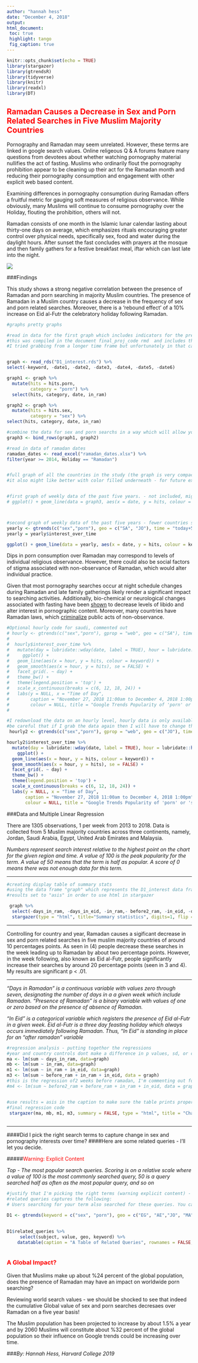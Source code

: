 ```yaml
---
author: "hannah hess"
date: "December 4, 2018"
output: 
html_document:
 toc: true 
 highlight: tango   
 fig_caption: true
---
```


```r
knitr::opts_chunk$set(echo = TRUE)
library(stargazer)
library(gtrendsR)
library(tidyverse)
library(knitr)
library(readxl)
library(DT)
```

## <span style="color:red">Ramadan Causes a Decrease in Sex and Porn Related Searches in Five Muslim Majority Countries </span>

  Pornography and Ramadan may seem unrelated. However, these terms are linked in google search values. Online religeous Q & A forums feature many questions from devotees about whether watching pornography material nullifies the act of fasting. Muslims who ordinarily flout the pornography prohibition appear to be cleaning up their act for the Ramadan month and reducing their pornography consumption and engagement with other explicit web based content. 
  
  Examining differences in pornography consumption during Ramadan offers a fruitful metric for gauging soft measures of religious observance. While obviously, many Muslims will continue to consume pornography over the Holiday, flouting the prohibition, others will not. 
  
Ramadan consists of one month in the Islamic lunar calendar lasting about thirty-one days on average, which emphasizes rituals encouraging greater control over physical needs, specifically sex, food and water during the daylight hours. After sunset the fast concludes with prayers at the mosque and then family gathers for a festive breakfast meal, iftar which can last late into the night. 

![](ramadan_photo.jpg) 

###Findings
 
This study shows a strong negative correlation between the presence of Ramadan and porn searching in majority Muslim countries. The presence of Ramadan in a Muslim country causes a decrease in the frequency of sex and porn related searches. Moreover, there is a ‘rebound effect’ of a 10% increase on Eid al-Futr the celebratory holiday following Ramadan.

```r
#graphs pretty graphs

#read in data for the first graph which includes indicators for the presence of ramadan/eid and the value for sex and porn searches
#this was compiled in the document final_proj_code rmd  and includes the combined data from the 5 muslim majority countries over the past 5 years on a weekly basis 
#I tried grabbing from a longer time frame but unfortunately in that case the data could only be downloaded on a month level. The right approach for the future would probably be to download twice in 5 year incremements and then bind_cols


graph <- read_rds("D1_interest.rds") %>% 
select(-keyword, -date1, -date2, -date3, -date4, -date5, -date6) 

graph1 <- graph %>%
  mutate(hits = hits.porn,
         category = "porn") %>%
  select(hits, category, date, in_ram)

graph2 <- graph %>%
  mutate(hits = hits.sex,
         category = "sex") %>%
select(hits, category, date, in_ram)

#combine the data for sex and porn searchs in a way which will allow you to create a line graph with two categories
graph3 <- bind_rows(graph1, graph2)

#read in data of ramadan dates
ramadan_dates <- read_excel("ramadan_dates.xlsx") %>% 
filter(year >= 2014, Holiday == "Ramadan")


#full graph of all the countries in the study (the graph is very compact so I also make another one with only 2 countries so you can see the relationship more easily) #the code below is a graph with grey areas indicating ramadan.
#it also might like better with color filled underneath - for future experiment


#first graph of weekly data of the past five years. - not included, might put back later so want to save code, the
# ggplot() + geom_line(data = graph3, aes(x = date, y = hits, colour = category))+ geom_rect(data= ramadan_dates, aes(xmin=start, xmax=end, ymin=-Inf, ymax=+Inf), alpha = 0.2) + labs(title="'Porn' and 'Sex' Search Values over the Past 5 Years", subtitle = "Values Exhibit a Strong Decrease Over Ramadan", x ="Weeks from 2013-2018", y = "Hit Values", caption = "Data Drawn from SA, JO, EG, MA, UAE")



#second graph of weekly data of the past five years - fewer countries so clearer lines
yearly <- gtrends(c("sex","porn"), geo = c("SA", "JO"), time = "today+5-y")  
yearly = yearly$interest_over_time

ggplot() + geom_line(data = yearly, aes(x = date, y = hits, colour = keyword)) + geom_rect(data = ramadan_dates, aes(xmin=start, xmax=end, ymin=-Inf, ymax=+Inf), alpha = 0.2) +labs(title="'Porn' and 'Sex' Search Values over the Past 5 Years", subtitle = "Sex and porn related searches decrease Over Ramadan",  x ="Weeks from 2013-2018", y = "Hit Values", caption = "Data Drawn from Only Saudi Arabia and Jordan for Easy Viewing")


```



Dips in porn consumption over Ramadan may correspond to levels of individual religious observance. However, there could also be social factors of stigma associated with non-observance of Ramadan, which would alter individual practice.


Given that most pornography searches occur at night schedule changes during Ramadan and late family gatherings likely render a significant impact to searching activities.  Additionally, bio-chemical or neurological changes associated with fasting have been [shown](http://www.urologyjournal.org/index.php/uj/article/viewFile/2787/1027) to decrease levels of libido and alter interest in pornographic content. Moreover, many countries have Ramadan laws, which [criminalize](http://www.bbc.co.uk/religion/religions/islam/practices/ramadan_1.shtml) public acts of non-observance.
  

```r

#Optional hourly code for saudi, commented out
# hourly <- gtrends(c("sex","porn"), gprop = "web", geo = c("SA"), time = "now 7-d") 
# 
#  hourly$interest_over_time %>% 
#   mutate(day = lubridate::wday(date, label = TRUE), hour = lubridate::hour(date)) %>% 
#     ggplot() +
#   geom_line(aes(x = hour, y = hits, colour = keyword)) +
#   geom_smooth(aes(x = hour, y = hits), se = FALSE) +
#   facet_grid(. ~ day) +
#   theme_bw() + 
#   theme(legend.position = 'top') +
#   scale_x_continuous(breaks = c(6, 12, 18, 24)) +
#   labs(y = NULL, x = "Time of Day", 
#        caption = "November 27, 2018 11:00am to December 4, 2018 1:00pm",
#        colour = NULL, title = "Google Trends Popularity of 'porn' or 'sex' over a Week in Saudi Arabia")
# 

#I redownload the data on an hourly level, hourly data is only availablefrom grends if you download in the last week
#be careful that if I grab the data again then I will have to change the caption because the date will change!
 hourly2 <- gtrends(c("sex","porn"), gprop = "web", geo = c("JO"), time = "now 7-d") 

hourly2$interest_over_time %>% 
  mutate(day = lubridate::wday(date, label = TRUE), hour = lubridate::hour(date)) %>% 
    ggplot() +
  geom_line(aes(x = hour, y = hits, colour = keyword)) +
  geom_smooth(aes(x = hour, y = hits), se = FALSE) +
  facet_grid(. ~ day) +
  theme_bw() + 
  theme(legend.position = 'top') +
  scale_x_continuous(breaks = c(6, 12, 18, 24)) +
  labs(y = NULL, x = "Time of Day", 
       caption = "November 27, 2018 11:00am to December 4, 2018 1:00pm",
       colour = NULL, title = "Google Trends Popularity of 'porn' or 'sex' over a Week in Jordan", subtitle = "Most Hits Occur in the Evening Hours")

```
  
 


###Data and Multiple Linear Regression 

There are 1305 observations, 1 per week from 2013 to 2018. Data is collected from 5 Muslim majority countries across three continents, namely, Jordan, Saudi Arabia, Egypt, United Arab Emirates and Malaysia.

*Numbers represent search interest relative to the highest point on the chart for the given region and time. A value of 100 is the peak popularity for the term. A value of 50 means that the term is half as popular. A score of 0 means there was not enough data for this term. *

----------------


```r


#creating display table of summary stats
#using the data frame "graph" which represents the D1_interest data frame from 'final_proj_code1'
#results set to "asis" in order to use html in stargazer

 graph %>% 
  select(-days_in_ram, -days_in_eid, -in_ram,- before2_ram, -in_eid, -days_before, -category, -before_ram, days_before) %>% 
  stargazer(type = "html", title="Summary statistics", digits=1, flip = TRUE, summary.logical= FALSE)
```

-------------------


Controlling for country and year, Ramadan causes a sigificant decrease in sex and porn related searches in five muslim majority countries of around 10 percentages points. As seen in (4) people decrease these searches in the week leading up to Ramadan by about two percentage points. However, in the week following, also known as Eid al-Futr, people significantly increase their searches by around 20 percentage points (seen in 3 and 4). My results are significant p < .01.


-----------------------


*"Days in Ramadan" is a continuous variable with values zero through seven, designating the number of days in a a given week which include Ramadan. "Presence of Ramadan" is a binary variable with values of one or zero based on the presence of absence of Ramadan.*

*"In Eid" is a categorical variable which registers the presence of Eid al-Futr in a given week. Eid al-Futr is a three day feasting holiday which always occurs immediately following Ramadan. Thus, "In Eid" is standing in place for an "after ramadan" variable* 



```r
#regression analysis - putting togethor the regressions
#year and country controls dont make a difference in p values, sd, or coeff so I'm back to removing them -  because data set is already normalized for year and country
ma <- lm(sum ~ days_in_ram, data=graph)
mb <- lm(sum ~ in_ram, data=graph)
m1 <- lm(sum ~ in_ram + in_eid, data=graph)
m3 <- lm(sum ~ before_ram + in_ram + in_eid, data = graph)
#this is the regression of2 weeks before ramadan, I'm commenting out for this first study, but it is noteworthy since it changes the results
#m4 <- lm(sum ~ before2_ram + before_ram + in_ram + in_eid, data = graph)


#use results = asis in the caption to make sure the table prints properly
#final regression code
 stargazer(ma, mb, m1, m3, summary = FALSE, type = "html", title = "Changes in Sex and Porn Related Search Values Over Ramadan", dep.var.labels = "Mean values for 'sex' and 'porn' hits by Week",covariate.labels = c("Days in Ram", "Week Before Ram (0 or 1)", "Presence of Ram (0 or 1)", "Presence of Eid (0 or 1)"))



```



-----------------
####Did I pick the right search terms to capture change in sex and pornography interests over time?
####Here are some related queries - I'll let you decide. 

#####<span style="color:red">Warning: Explicit Content </span>

*Top - The most popular search queries. Scoring is on a relative scale where a value of 100 is the most commonly searched query, 50 is a query searched half as often as the most popular query, and so on*

```r


#justify that I'm picking the right terms (warning explicit content) - since I'm focused with change over time - its not critical that I isolate all the relevant terms but just that they indeed be pornography serach terms  and that they capture a high level of the variation over time
#related queries captures the following: 
# Users searching for your term also searched for these queries. You can sort by the following metrics:

D1 <- gtrends(keyword = c("sex", "porn"), geo = c("EG", "AE","JO", "MA"), time = "today 3-m")

  
D1$related_queries %>% 
     select(subject, value, geo, keyword) %>% 
    datatable(caption = "A Table of Related Queries", rownames = FALSE, colnames = c("Correlation Score", "Related Query", "Country", "Sex/Porn"))



```



### <span style="color:red">A Global Impact? </span>



Given that Muslims make up about %24 percent of the global population, does the presence of Ramadan may have an impact on worldwide porn searching?

Reviewing world search values  - we should be shocked to see that indeed the cumulative Global value of sex and porn searches decresaes over Ramadan on a five year basis!

The Muslim population has been projected to increase by about 1.5% a year and by 2060 Muslims will constitute about %32 percent of the global population so their influence on Google trends could be increasing over time.







###*By: Hannah Hess, Harvard College 2019*



